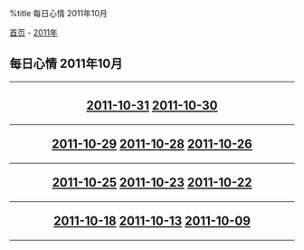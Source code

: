 %title 每日心情 2011年10月

[[../../../index|首页]] - [[../index|2011年]]
==每日心情 2011年10月==
----
<center>
<h2>
[[2011-10-31|2011-10-31]]
[[2011-10-30|2011-10-30]]
----
[[2011-10-29|2011-10-29]]
[[2011-10-28|2011-10-28]]
[[2011-10-26|2011-10-26]]
----
[[2011-10-25|2011-10-25]]
[[2011-10-23|2011-10-23]]
[[2011-10-22|2011-10-22]]
----
[[2011-10-18|2011-10-18]]
[[2011-10-13|2011-10-13]]
[[2011-10-09|2011-10-09]]
</h2>
</center>
----
